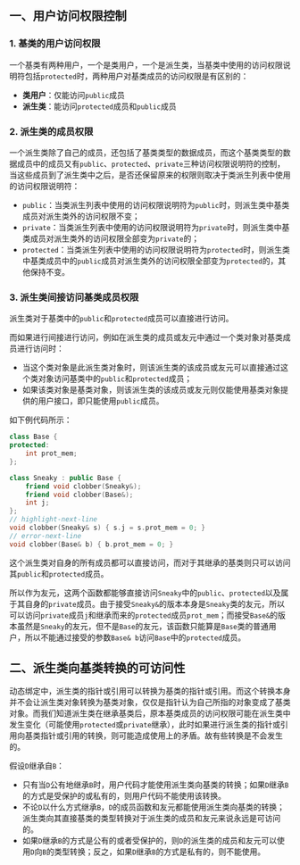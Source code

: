 ## 一、用户访问权限控制

### 1. 基类的用户访问权限

一个基类有两种用户，一个是类用户，一个是派生类，当基类中使用的访问权限说明符包括`protected`时，两种用户对基类成员的访问权限是有区别的：

- **类用户**：仅能访问`public`成员
- **派生类**：能访问`protected`成员和`public`成员



### 2. 派生类的成员权限

一个派生类除了自己的成员，还包括了基类类型的数据成员，而这个基类类型的数据成员中的成员又有`public`、`protected`、`private`三种访问权限说明符的控制，当这些成员到了派生类中之后，是否还保留原来的权限则取决于类派生列表中使用的访问权限说明符：

- `public`：当类派生列表中使用的访问权限说明符为`public`时，则派生类中基类成员对派生类外的访问权限不变；
- `private`：当类派生列表中使用的访问权限说明符为`private`时，则派生类中基类成员对派生类外的访问权限全部变为`private`的；
- `protected`：当类派生列表中使用的访问权限说明符为`protected`时，则派生类中基类成员中的`public`成员对派生类外的访问权限全部变为`protected`的，其他保持不变。



### 3. 派生类间接访问基类成员权限

派生类对于基类中的`public`和`protected`成员可以直接进行访问。

而如果进行间接进行访问，例如在派生类的成员或友元中通过一个类对象对基类成员进行访问时：

- 当这个类对象是此派生类对象时，则该派生类的该成员或友元可以直接通过这个类对象访问基类中的`public`和`protected`成员；
- 如果该类对象是基类对象，则该派生类的该成员或友元则仅能使用基类对象提供的用户接口，即只能使用`public`成员。

如下例代码所示：

```cpp
class Base {
protected:
    int prot_mem;
};

class Sneaky : public Base {
    friend void clobber(Sneaky&);
    friend void clobber(Base&);
    int j;
};
// highlight-next-line
void clobber(Sneaky& s) { s.j = s.prot_mem = 0; }
// error-next-line
void clobber(Base& b) { b.prot_mem = 0; }
```

这个派生类对自身的所有成员都可以直接访问，而对于其继承的基类则只可以访问其`public`和`protected`成员。

所以作为友元，这两个函数都能够直接访问`Sneaky`中的`public`、`protected`以及属于其自身的`private`成员。由于接受`Sneaky&`的版本本身是`Sneaky`类的友元，所以可以访问`private`成员`j`和继承而来的`protected`成员`prot_mem`；而接受`Base&`的版本虽然是`Sneaky`的友元，但不是`Base`的友元，该函数只能算是`Base`类的普通用户，所以不能通过接受的参数`Base& b`访问`Base`中的`protected`成员。



## 二、派生类向基类转换的可访问性

动态绑定中，派生类的指针或引用可以转换为基类的指针或引用。而这个转换本身并不会让派生类对象转换为基类对象，仅仅是指针认为自己所指的对象变成了基类对象。而我们知道派生类在继承基类后，原本基类成员的访问权限可能在派生类中发生变化（可能使用`protected`或`private`继承），此时如果进行派生类的指针或引用向基类指针或引用的转换，则可能造成使用上的矛盾。故有些转换是不会发生的。

假设`D`继承自`B`：

- 只有当`D`公有地继承`B`时，用户代码才能使用派生类向基类的转换；如果`D`继承`B`的方式是受保护的或私有的，则用户代码不能使用该转换。
- 不论`D`以什么方式继承`B`，`D`的成员函数和友元都能使用派生类向基类的转换；派生类向其直接基类的类型转换对于派生类的成员和友元来说永远是可访问的。
- 如果`D`继承`B`的方式是公有的或者受保护的，则`D`的派生类的成员和友元可以使用`D`向`B`的类型转换；反之，如果`D`继承`B`的方式是私有的，则不能使用。